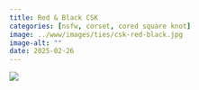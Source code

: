 ```yaml
---
title: Red & Black CSK
categories: [nsfw, corset, cored square knot]
image: ../www/images/ties/csk-red-black.jpg
image-alt: ""
date: 2025-02-26
---
```



![](../www/images/ties/csk-red-black.jpg)

